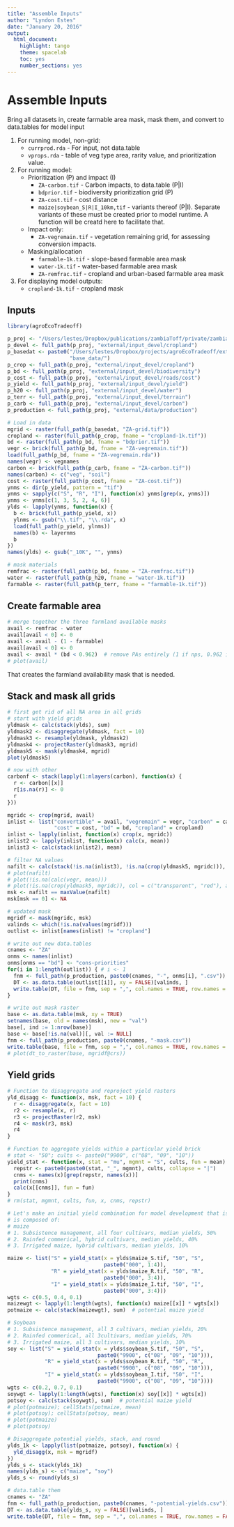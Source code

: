 ```yaml
---
title: "Assemble Inputs"
author: "Lyndon Estes"
date: "January 20, 2016"
output: 
  html_document:
    highlight: tango
    theme: spacelab
    toc: yes 
    number_sections: yes
---
```


# Assemble Inputs

Bring all datasets in, create farmable area mask, mask them, and convert to data.tables for model input

1. For running model, non-grid: 
    + `currprod.rda` - For input, not data.table
    + `vprops.rda` - table of veg type area, rarity value, and prioritization value. 

2. For running model:
    + Prioritization (P) and impact (I)
        + `ZA-carbon.tif` - Carbon impacts, to data.table (P|I)
        + `bdprior.tif` - biodiversity prioritization grid (P)
        + `ZA-cost.tif` - cost distance
        + `maize|soybean_S|R|I_10km,tif` - variants thereof (P|I). Separate variants of these must be created prior to model runtime. A function will be creatd here to facilitate that.  
    + Impact only:
        + `ZA-vegremain.tif` - vegetation remaining grid, for assessing conversion impacts. 
    + Masking/allocation
        + `farmable-1k.tif` - slope-based farmable area mask
        + `water-1k.tif` - water-based farmable area mask
        + `ZA-remfrac.tif` - cropland and urban-based farmable area mask
3. For displaying model outputs: 
    + `cropland-1k.tif` - cropland mask

## Inputs
```r
library(agroEcoTradeoff)

p_proj <- "/Users/lestes/Dropbox/publications/zambiaToff/private/zambiaToff/"
p_devel <- full_path(p_proj, "external/input_devel/cropland")
p_basedat <- paste0("/Users/lestes/Dropbox/projects/agroEcoTradeoff/external/",
                    "base_data/")
p_crop <- full_path(p_proj, "external/input_devel/cropland")
p_bd <- full_path(p_proj, "external/input_devel/biodiversity")
p_cost <- full_path(p_proj, "external/input_devel/roads/cost")
p_yield <- full_path(p_proj, "external/input_devel/yield")
p_h20 <- full_path(p_proj, "external/input_devel/water")
p_terr <- full_path(p_proj, "external/input_devel/terrain")
p_carb <- full_path(p_proj, "external/input_devel/carbon")
p_production <- full_path(p_proj, "external/data/production")

# Load in data
mgrid <- raster(full_path(p_basedat, "ZA-grid.tif"))
cropland <- raster(full_path(p_crop, fname = "cropland-1k.tif"))
bd <- raster(full_path(p_bd, fname = "bdprior.tif"))
vegr <- brick(full_path(p_bd, fname = "ZA-vegremain.tif"))
load(full_path(p_bd, fname = "ZA-vegremain.rda"))
names(vegr) <- vegnames
carbon <- brick(full_path(p_carb, fname = "ZA-carbon.tif"))
names(carbon) <- c("veg", "soil")
cost <- raster(full_path(p_cost, fname = "ZA-cost.tif"))
ynms <- dir(p_yield, pattern = "tif")
ynms <- sapply(c("S", "R", "I"), function(x) ynms[grep(x, ynms)])
ynms <- ynms[c(1, 3, 5, 2, 4, 6)]
ylds <- lapply(ynms, function(x) {
  b <- brick(full_path(p_yield, x))
  ylnms <- gsub("\\.tif", "\\.rda", x)
  load(full_path(p_yield, ylnms))
  names(b) <- layernms
  b
})
names(ylds) <- gsub("_10K", "", ynms)

# mask materials
remfrac <- raster(full_path(p_bd, fname = "ZA-remfrac.tif"))
water <- raster(full_path(p_h20, fname = "water-1k.tif"))
farmable <- raster(full_path(p_terr, fname = "farmable-1k.tif"))

```

## Create farmable area

```r
# merge together the three farmland available masks
avail <- remfrac - water
avail[avail < 0] <- 0
avail <- avail - (1 - farmable)
avail[avail < 0] <- 0
avail <- avail * (bd < 0.962)  # remove PAs entirely (1 if nps, 0.962 if GMAs)
# plot(avail)
```

That creates the farmland availability mask that is needed.  

## Stack and mask all grids
```r

# first get rid of all NA area in all grids
# start with yield grids
yldmask <- calc(stack(ylds), sum)
yldmask2 <- disaggregate(yldmask, fact = 10)
yldmask3 <- resample(yldmask, yldmask2)
yldmask4 <- projectRaster(yldmask3, mgrid)
yldmask5 <- mask(yldmask4, mgrid)
plot(yldmask5)

# now with other
carbonf <- stack(lapply(1:nlayers(carbon), function(x) {
  r <- carbon[[x]]
  r[is.na(r)] <- 0
  r
})) 

mgridc <- crop(mgrid, avail)
inlist <- list("convertible" = avail, "vegremain" = vegr, "carbon" = carbonf, 
               "cost" = cost, "bd" = bd, "cropland" = cropland)
inlist <- lapply(inlist, function(x) crop(x, mgridc))
inlist2 <- lapply(inlist, function(x) calc(x, mean))
inlist3 <- calc(stack(inlist2), mean)

# filter NA values
nafilt <- calc(stack(!is.na(inlist3), !is.na(crop(yldmask5, mgridc))), sum)
# plot(nafilt)
# plot(!is.na(calc(vegr, mean)))
# plot(!is.na(crop(yldmask5, mgridc)), col = c("transparent", "red"), add = TRUE)
msk <- nafilt == maxValue(nafilt)
msk[msk == 0] <- NA

# updated mask
mgridf <- mask(mgridc, msk)
valinds <- which(!is.na(values(mgridf)))
outlist <- inlist[names(inlist) != "cropland"]

# write out new data.tables
cnames <- "ZA"  
onms <- names(inlist)
onms[onms == "bd"] <- "cons-priorities"
for(i in 1:length(outlist)) { # i <- 1
  fnm <- full_path(p_production, paste0(cnames, "-", onms[i], ".csv"))
  DT <- as.data.table(outlist[[i]], xy = FALSE)[valinds, ]
  write.table(DT, file = fnm, sep = ",", col.names = TRUE, row.names = FALSE)
}

# write out mask raster
base <- as.data.table(msk, xy = TRUE)
setnames(base, old = names(msk), new = "val")
base[, ind := 1:nrow(base)]
base <- base[!is.na(val)][, val := NULL]
fnm <- full_path(p_production, paste0(cnames, "-mask.csv"))
write.table(base, file = fnm, sep = ",", col.names = TRUE, row.names = FALSE)
# plot(dt_to_raster(base, mgridf@crs))

```

## Yield grids
```r
# Function to disaggregate and reproject yield rasters
yld_disagg <- function(x, msk, fact = 10) {
  r <- disaggregate(x, fact = 10)
  r2 <- resample(x, r)
  r3 <- projectRaster(r2, msk)
  r4 <- mask(r3, msk)
  r4
}

# Function to aggregate yields within a particular yield brick
# stat <- "50"; cults <- paste0("9900", c("08", "09", "10"))
yield_stat <- function(x, stat = "mu", mgmnt = "S", cults, fun = mean) {
  repstr <- paste0(paste0(stat, "_", mgmnt), cults, collapse = "|")
  cnms <- names(x)[grep(repstr, names(x))]
  print(cnms)
  calc(x[[cnms]], fun = fun)
}
# rm(stat, mgmnt, cults, fun, x, cnms, repstr)

# Let's make an initial yield combination for model development that is
# is composed of: 
# maize
# 1. Subsistence management, all four cultivars, median yields, 50%
# 2. Rainfed commerical, hybrid cultivars, median yields, 40%
# 3. Irrigated maize, hybrid cultivars, median yields, 10%

maize <- list("S" = yield_stat(x = ylds$maize_S.tif, "50", "S", 
                               paste0("000", 1:4)), 
              "R" = yield_stat(x = ylds$maize_R.tif, "50", "R", 
                               paste0("000", 3:4)), 
              "I" = yield_stat(x = ylds$maize_I.tif, "50", "I", 
                               paste0("000", 3:4)))
wgts <- c(0.5, 0.4, 0.1)
maizewgt <- lapply(1:length(wgts), function(x) maize[[x]] * wgts[x])
potmaize <- calc(stack(maizewgt), sum)  # potential maize yield

# Soybean
# 1. Subsistence management, all 3 cultivars, median yields, 20%
# 2. Rainfed commerical, all 3cultivars, median yields, 70%
# 3. Irrigated maize, all 3 cultivars, median yields, 10%
soy <- list("S" = yield_stat(x = ylds$soybean_S.tif, "50", "S", 
                             paste0("9900", c("08", "09", "10"))), 
            "R" = yield_stat(x = ylds$soybean_R.tif, "50", "R", 
                             paste0("9900", c("08", "09", "10"))), 
            "I" = yield_stat(x = ylds$soybean_I.tif, "50", "I", 
                             paste0("9900", c("08", "09", "10"))))
wgts <- c(0.2, 0.7, 0.1)
soywgt <- lapply(1:length(wgts), function(x) soy[[x]] * wgts[x])
potsoy <- calc(stack(soywgt), sum)  # potential maize yield
# plot(potmaize); cellStats(potmaize, mean)
# plot(potsoy); cellStats(potsoy, mean)
# plot(potmaize)
# plot(potsoy)

# Disaggregate potential yields, stack, and round
ylds_1k <- lapply(list(potmaize, potsoy), function(x) {
  yld_disagg(x, msk = mgridf)
})
ylds_s <- stack(ylds_1k) 
names(ylds_s) <- c("maize", "soy")
ylds_s <- round(ylds_s)  

# data.table them
cnames <- "ZA"  
fnm <- full_path(p_production, paste0(cnames, "-potential-yields.csv"))
DT <- as.data.table(ylds_s, xy = FALSE)[valinds, ]
write.table(DT, file = fnm, sep = ",", col.names = TRUE, row.names = FALSE)





```



